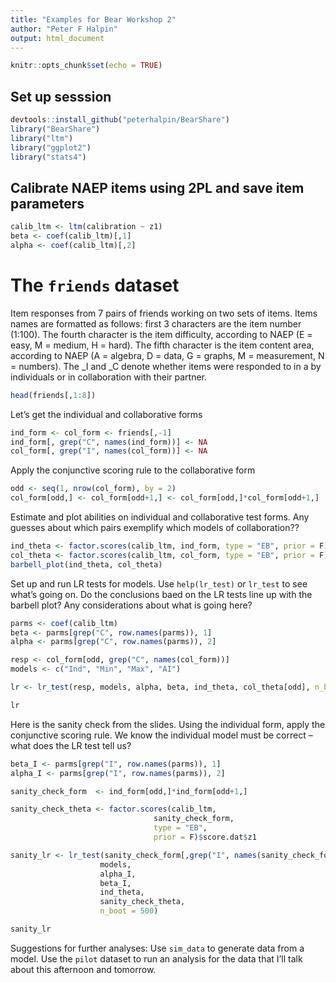 ```yaml
---
title: "Examples for Bear Workshop 2"
author: "Peter F Halpin"
output: html_document
---
```


```r
knitr::opts_chunk$set(echo = TRUE)
```

## Set up sesssion

```r
devtools::install_github("peterhalpin/BearShare")
library("BearShare")
library("ltm")
library("ggplot2")
library("stats4")
```

## Calibrate NAEP items using 2PL and save item parameters

```r
calib_ltm <- ltm(calibration ~ z1)
beta <- coef(calib_ltm)[,1]
alpha <- coef(calib_ltm)[,2]
```

# The `friends` dataset
Item responses from 7 pairs of friends working on two sets of items. Items names are formatted as follows: first 3 characters are the item number (1:100). The fourth character is the item difficulty, according to NAEP (E = easy, M = medium, H = hard). The fifth character is the item content area, according to NAEP (A = algebra, D = data, G = graphs, M = measurement, N = numbers). The _I and _C denote whether items were responded to in a by individuals or in collaboration with their partner. 

```r
head(friends[,1:8]) 
```

Let's get the individual and collaborative forms
```r
ind_form <- col_form <- friends[,-1]
ind_form[, grep("C", names(ind_form))] <- NA
col_form[, grep("I", names(col_form))] <- NA
```

Apply the conjunctive scoring rule to the collaborative form
```r
odd <- seq(1, nrow(col_form), by = 2)
col_form[odd,] <- col_form[odd+1,] <- col_form[odd,]*col_form[odd+1,]
```

Estimate and plot abilities on individual and collaborative test forms. Any guesses about which pairs exemplify which models of collaboration?? 

```r
ind_theta <- factor.scores(calib_ltm, ind_form, type = "EB", prior = F)$score.dat$z1
col_theta <- factor.scores(calib_ltm, col_form, type = "EB", prior = F)$score.dat$z1
barbell_plot(ind_theta, col_theta)
```

Set up and run LR tests for models. Use `help(lr_test)` or `lr_test` to see what's going on. Do the conclusions baed on the LR tests line up with the barbell plot? Any considerations about what is going here? 

```r
parms <- coef(calib_ltm)
beta <- parms[grep("C", row.names(parms)), 1]
alpha <- parms[grep("C", row.names(parms)), 2]

resp <- col_form[odd, grep("C", names(col_form))]
models <- c("Ind", "Min", "Max", "AI")

lr <- lr_test(resp, models, alpha, beta, ind_theta, col_theta[odd], n_boot = 500)

lr
```


Here is the sanity check from the slides. Using the individual form, apply the conjunctive scoring rule. We know the individual model must be correct -- what does the LR test tell us? 

```r

beta_I <- parms[grep("I", row.names(parms)), 1]
alpha_I <- parms[grep("I", row.names(parms)), 2]

sanity_check_form  <- ind_form[odd,]*ind_form[odd+1,]

sanity_check_theta <- factor.scores(calib_ltm, 
                                sanity_check_form, 
                                type = "EB", 
                                prior = F)$score.dat$z1

sanity_lr <- lr_test(sanity_check_form[,grep("I", names(sanity_check_form))], 
                    models, 
                    alpha_I, 
                    beta_I, 
                    ind_theta, 
                    sanity_check_theta, 
                    n_boot = 500)

sanity_lr

```

Suggestions for further analyses: Use `sim_data` to generate data from a model. Use the `pilot` dataset to run an analysis for the data that I'll talk about this afternoon and tomorrow. 
